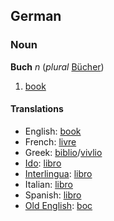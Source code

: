 ==German==
===Noun===
'''Buch''' ''n'' (''plural'' [[Bücher]])

# [[book]]

====Translations====
*English: [[book]]
*French: [[livre]]
*Greek: [[biblio]]/[[vivlio]]
*[[Ido]]: [[libro]]
*[[Interlingua]]: [[libro]]
*Italian: [[libro]]
*Spanish: [[libro]]
*[[Old English]]: [[boc]]